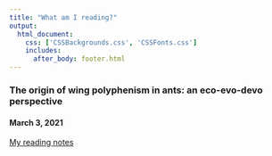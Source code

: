```yaml
---
title: "What am I reading?"
output: 
  html_document:
    css: ['CSSBackgrounds.css', 'CSSFonts.css']
    includes:
      after_body: footer.html
---
```


### The origin of wing polyphenism in ants: an eco-evo-devo perspective
#### March 3, 2021

[My reading notes](https://docs.google.com/document/d/1OaFCmt3hNOg_Od7MKyjCs1GvNaivHZqebXLPpi6FhWk/edit?usp=sharing)